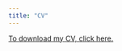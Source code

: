 ```yaml
---
title: "CV"
---
```


[To download my CV, click here.](https://www.dropbox.com/s/kthl0eaq6l6wpi3/Alrababah_cv.pdf?dl=0)